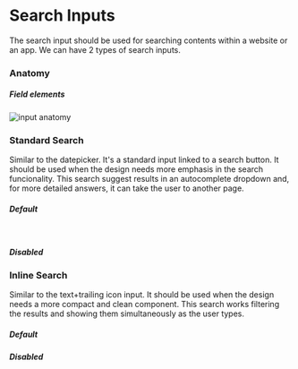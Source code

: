 

<Meta title="Components/Search Inputs" component={SearchInput} />

<div class="docs-title">
  <div>
    <h1 class="docs-title__text">Search Inputs</h1>
  </div>
</div>

<div class="docs-content">

The search input should be used for searching contents within a website or an app. We can have 2 types of search inputs.

### Anatomy

##### Field elements
![input anatomy](docs/anatomy.png)


### Standard Search

Similar to the datepicker. It's a standard input linked to a search button. It should be used when the design needs more 
emphasis in the search funcionality. This search suggest results in an autocomplete dropdown and, for more detailed answers, 
it can take the user to another page. 

<Preview>
  <Story name="Standard Search">
    <Fragment>
        <h5>Default</h5>
       <SearchInput placeholder= "Search"/>
        <br />
        <h5> Disabled</h5>
        <SearchInput placeholder= "Search" disabled/>
    </Fragment>
  </Story>
</Preview>

### Inline Search

Similar to the text+trailing icon input. It should be used when the design needs a more compact and clean 
component. This search works filtering the results and showing them simultaneously as the user types.

<Preview>
  <Story name="Inline Search">
    <Fragment>
        <h5>Default</h5>
        <InlineSearch placeholder="Search" />
        <h5>Disabled</h5>
        <InlineSearch placeholder="Search" disabled />
    </Fragment>
  </Story>
</Preview>

</div>